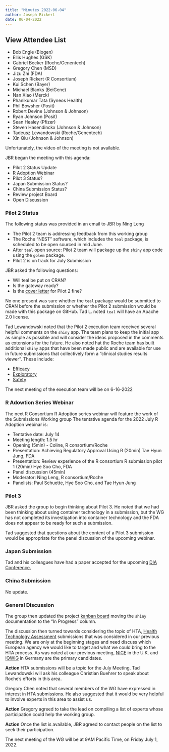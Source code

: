 ```yaml
---
title: "Minutes 2022-06-04"
author: Joseph Rickert
date: 06-04-2022
---
```


::: {.callout-tip collapse="true"}
## View Attendee List

- Bob Engle (Biogen)
- Ellis Hughes (GSK)
- Gabriel Becker (Roche/Genentech)
- Gregory Chen (MSD)
- Jizu Zhi (FDA)
- Joseph Rickert (R Consortium)
- Kui Schen (Bayer)
- Michael Blanks (BeiGene)
- Nan Xiao (Merck)
- Phanikumar Tata (Syneos Health)
- Phil Bowsher (Posit)
- Robert Devine (Johnson & Johnson)
- Ryan Johnson (Posit)
- Sean Healey (Pfizer)
- Steven Hasendinckx (Johnson & Johnson)
- Tadeusz Lewandowski (Roche/Genentech)
- Xin Qiu (Johnson & Johnson)

:::

Unfortunately, the video of the meeting is not available.

JBR began the meeting with this agenda: 

* Pilot 2 Status Update
* R Adoption Webinar
* Pilot 3 Status?
* Japan Submission Status?
* China Submission Status?
* Review project Board
* Open Discussion

### Pilot 2 Status

The following status was provided in an email to JBR by Ning Leng

* The Pilot 2 team is addressing feedback from this working group
* The Roche “NEST” software, which includes the `teal` package, is scheduled to be open sourced in mid June. 
* After `teal` open source: Pilot 2 team will package up the `shiny` app code using the `golem` package.
* Pilot 2 is on track for July Submission

JBR asked the following questions:

* Will teal be put on CRAN?
* Is the gateway ready?
* Is the [cover letter](https://github.com/RConsortium/submissions-wg/issues/80) for Pilot 2 fine? 

No one present was sure whether the `teal` package would be submitted to CRAN before the submission or whether the Pilot 2 submission would be made with this package on GitHub. Tad L. noted `teal` will have an Apache 2.0 license.

Tad Lewandowski noted that the Pilot 2 execution team received several helpful comments on the `shiny` app. The team plans to keep the initial app as simple as possible and will consider the ideas proposed in the comments as extensions for the future. He also noted hat the Roche team has built additional `shiny` apps that have been made public and are available for use in future submissions that collectively form a "clinical studies results viewer". These include:

* [Efficacy](https://genentech.shinyapps.io/teal_efficacy/)
* [Exploratory](https://genentech.shinyapps.io/teal_exploratory/)
* [Safety](https://genentech.shinyapps.io/teal_safety/)


The next meeting of the execution team will be on 6-16-2022

### R Adowtion Series Webinar

The next R Consortium R Adoption series webinar will feature the work of the Submissions Working group
The tentative agenda for the 2022 July R Adoption webinar is:

* Tentative date: July 14
* Meeting length: 1.5 hr
* Opening (5min) - Coline, R consortium/Roche
* Presentation: Achieving Regulatory Approval Using R (20min) Tae Hyun Jung, FDA
* Presentation: Review experience of the R consortium R submission pilot 1 (20min) Hye Soo Cho, FDA
 * Panel discussion (45min)
  * Moderator: Ning Leng, R consortium/Roche
  * Panelists: Paul Schuette, Hye Soo Cho, and Tae Hyun Jung

### Pilot 3
JBR asked the group to begin thinking about Pilot 3. He noted that we had been thinking about using container technology in a submission, but the WG has not completed its investigation into container technology and the FDA does not appear to be ready for such a submission.

Tad suggested that questions about the content of a Pilot 3 submission would be appropriate for the panel discussion of the upcoming webinar.

### Japan Submission

Tad and his colleagues have had a paper accepted for the upcoming [DIA Conference.](https://www.diaglobal.org/en/conference-listing/meetings/2022/10/19th-dia-japan-annual-meeting-2022) 

### China Submission

No update.



### General Discussion 

The group then updated the project [kanban board](https://github.com/RConsortium/submissions-wg/projects/2) moving the `shiny` documentation to the "In Progress" column.

The discussion then turned towards considering the topic of HTA, [Health Technology Assessment](https://www.nlm.nih.gov/nichsr/hta101/ta10103.html) submissions that was considered in our previous meeting. We are only at the beginning stages and need discuss which European agency we would like to target and what we could bring to the HTA process. As was noted at our previous meeting, [NICE](https://www.nice.org.uk/) in the U.K. and  [IQWIG](https://www.iqwig.de/en/about-us/methods/results/hta-reports/) in Germany are the primary candidates.

**Action** HTA submissions will be a topic for the July Meeting. Tad Lewandowski will ask his colleague Christian Buehrer to speak about Roche's efforts in this area.

Gregory Chen noted that several members of the WG have expressed in interest in HTA submissions. He also suggested that it would be very helpful to involve experts in this area to assist us.

**Action** Gregory agreed to take the lead on compiling a list of experts whose participation could help the working group.

**Action** Once the list is available, JBR agreed to contact people on the list to seek their participation.

The next meeting of the WG will be at 9AM Pacific Time, on Friday July 1, 2022.